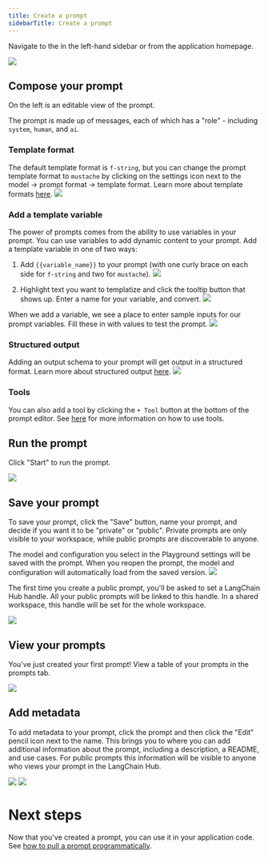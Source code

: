 ```yaml
---
title: Create a prompt
sidebarTitle: Create a prompt
---
```


Navigate to the  in the left-hand sidebar or from the application homepage.

![](/langsmith/images/empty-playground.png)

## Compose your prompt

On the left is an editable view of the prompt.

The prompt is made up of messages, each of which has a "role" - including `system`, `human`, and `ai`.

### Template format

The default template format is `f-string`, but you can change the prompt template format to `mustache` by clicking on the settings icon next to the model -> prompt format -> template format. Learn more about template formats [here](/langsmith/prompt-engineering-concepts#f-string-vs-mustache).
![](/langsmith/images/template-format.png)

### Add a template variable

The power of prompts comes from the ability to use variables in your prompt. You can use variables to add dynamic content to your prompt. Add a template variable in one of two ways:

1. Add `{{variable_name}}` to your prompt (with one curly brace on each side for `f-string` and two for `mustache`). ![](/langsmith/images/prompt-with-variable.png)

2. Highlight text you want to templatize and click the tooltip button that shows up. Enter a name for your variable, and convert. ![](/langsmith/images/convert-to-variable.gif)

When we add a variable, we see a place to enter sample inputs for our prompt variables. Fill these in with values to test the prompt. ![](/langsmith/images/prompt-inputs.png)

### Structured output

Adding an output schema to your prompt will get output in a structured format. Learn more about structured output [here](/langsmith/prompt-engineering-concepts#structured-output). ![](/langsmith/images/structured-output.png)

### Tools

You can also add a tool by clicking the `+ Tool` button at the bottom of the prompt editor. See [here](/langsmith/use-tools) for more information on how to use tools.

## Run the prompt

Click "Start" to run the prompt.

![](/langsmith/images/create-a-prompt-run.png)

## Save your prompt

To save your prompt, click the "Save" button, name your prompt, and decide if you want it to be "private" or "public". Private prompts are only visible to your workspace, while public prompts are discoverable to anyone.

The model and configuration you select in the Playground settings will be saved with the prompt. When you reopen the prompt, the model and configuration will automatically load from the saved version. ![](/langsmith/images/save-prompt.png)

<Check>
The first time you create a public prompt, you'll be asked to set a LangChain Hub handle. All your public prompts will be linked to this handle. In a shared workspace, this handle will be set for the whole workspace.
</Check>

![](/langsmith/images/public-handle.png)

## View your prompts

You've just created your first prompt! View a table of your prompts in the prompts tab.

![](/langsmith/images/prompt-table.png)

## Add metadata

To add metadata to your prompt, click the prompt and then click the "Edit" pencil icon next to the name. This brings you to where you can add additional information about the prompt, including a description, a README, and use cases. For public prompts this information will be visible to anyone who views your prompt in the LangChain Hub.

![](/langsmith/images/pencil.png) ![](/langsmith/images/edit-prompt.png)

# Next steps

Now that you've created a prompt, you can use it in your application code. See [how to pull a prompt programmatically](/langsmith/manage-prompts-programmatically#pull-a-prompt).
